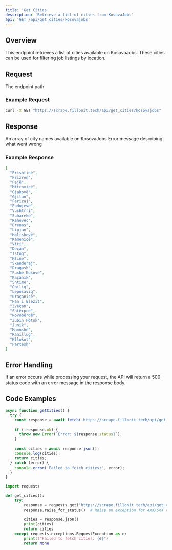 ```yaml
---
title: 'Get Cities'
description: 'Retrieve a list of cities from KosovaJobs'
api: 'GET /api/get_cities/kosovajobs'
---
```


## Overview

This endpoint retrieves a list of cities available on KosovaJobs. These cities can be used for filtering job listings by location.

## Request

<ParamField path="/api/get_cities/kosovajobs" type="string">
  The endpoint path
</ParamField>

### Example Request

```bash
curl -X GET "https://scrape.fillonit.tech/api/get_cities/kosovajobs"
```

## Response

<ResponseField name="200: OK" type="object">
  <ResponseField name="cities" type="array">
    An array of city names available on KosovaJobs
  </ResponseField>
</ResponseField>

<ResponseField name="500: Internal Server Error" type="object">
  <ResponseField name="error" type="string">
    Error message describing what went wrong
  </ResponseField>
</ResponseField>

### Example Response

```json
[
  "Prishtinë",
  "Prizren",
  "Pejë",
  "Mitrovicë",
  "Gjakovë",
  "Gjilan",
  "Ferizaj",
  "Podujevë",
  "Vushtrri",
  "Suharekë",
  "Rahovec",
  "Drenas",
  "Lipjan",
  "Malishevë",
  "Kamenicë",
  "Viti",
  "Deçan",
  "Istog",
  "Klinë",
  "Skenderaj",
  "Dragash",
  "Fushë Kosovë",
  "Kaçanik",
  "Shtime",
  "Obiliq",
  "Leposaviq",
  "Graçanicë",
  "Han i Elezit",
  "Zveçan",
  "Shtërpcë",
  "Novobërdë",
  "Zubin Potok",
  "Junik",
  "Mamushë",
  "Ranillug",
  "Kllokot",
  "Partesh"
]
```

## Error Handling

If an error occurs while processing your request, the API will return a 500 status code with an error message in the response body.

## Code Examples

<CodeGroup>

```javascript JavaScript
async function getCities() {
  try {
    const response = await fetch('https://scrape.fillonit.tech/api/get_cities/kosovajobs');
    
    if (!response.ok) {
      throw new Error(`Error: ${response.status}`);
    }
    
    const cities = await response.json();
    console.log(cities);
    return cities;
  } catch (error) {
    console.error('Failed to fetch cities:', error);
  }
}
```

```python Python
import requests

def get_cities():
    try:
        response = requests.get('https://scrape.fillonit.tech/api/get_cities/kosovajobs')
        response.raise_for_status()  # Raise an exception for 4XX/5XX responses
        
        cities = response.json()
        print(cities)
        return cities
    except requests.exceptions.RequestException as e:
        print(f"Failed to fetch cities: {e}")
        return None
```

</CodeGroup>